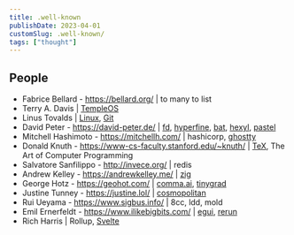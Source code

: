 ```yaml
---
title: .well-known
publishDate: 2023-04-01
customSlug: .well-known/
tags: ["thought"]
---
```


## People

- Fabrice Bellard - https://bellard.org/ | to many to list
- Terry A. Davis | [TempleOS](https://templeos.org/)
- Linus Tovalds | [Linux](https://www.kernel.org/), [Git](https://git-scm.com/)
- David Peter - https://david-peter.de/ | [fd](https://github.com/sharkdp/fd), [hyperfine](https://github.com/sharkdp/hyperfine), [bat](https://github.com/sharkdp/bat), [hexyl](https://github.com/sharkdp/hexyl), [pastel](https://github.com/sharkdp/pastel)
- Mitchell Hashimoto - https://mitchellh.com/ | hashicorp, [ghostty](https://ghostty.org/)
- Donald Knuth - https://www-cs-faculty.stanford.edu/~knuth/ | [TeX](https://www.tug.org/), The Art of Computer Programming
- Salvatore Sanfilippo - http://invece.org/ | redis
- Andrew Kelley - https://andrewkelley.me/ | [zig](https://ziglang.org/)
- George Hotz - https://geohot.com/ | [comma.ai](https://comma.ai/), [tinygrad](https://tinygrad.org/)
- Justine Tunney - https://justine.lol/ | [cosmopolitan](https://justine.lol/cosmopolitan/)
- Rui Ueyama - https://www.sigbus.info/ | 8cc, ldd, mold
- Emil Ernerfeldt - https://www.ilikebigbits.com/ | [egui](https://www.egui.rs/), [rerun](https://rerun.io/)
- Rich Harris | Rollup, [Svelte](https://svelte.dev/)
